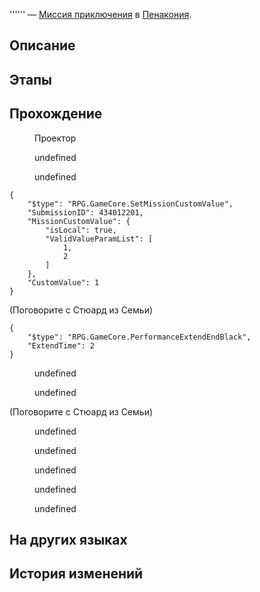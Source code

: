 {{Дополнить|Диалоги.}}
{{Миссия Инфобокс
|id              = 4340122
|Название        = 
|Изображение     = Миссия Освоения .png
|Тип             = Миссия приключения
|События         = 
|Глава           = 
|Условия         = Завершена [[Миссия Освоения]] ''[[Чужак в чужой стране]]''
|Персонажи       = Вельт; Март 7; Первопроходец; Стюард из Семьи; Химеко
|СтартЛокация    = [[Пенакония]] — [[«(Лучезарный шпат/Корма Освоения/Таталов/Парящая стрелка часов)»]]
|Локации         = «(Лучезарный шпат/Корма Освоения/Таталов/Парящая стрелка часов)»
|Предыдущая      = 
|Следующая       = 
|Награды         = Журнал приключений*3; Кредиты*3 000
}}
'''''' — [[Миссия приключения]] в [[Пенакония]].

==Описание==
{{Описание|<!--официальное описание из Перекрёстка судеб-->}}

==Этапы==


==Прохождение==
{{Дополнить}}


:{{Диалог|?}} Проектор
<!--Unknown TalkSentence: 434030001-->
<!--Unknown TalkSentence: 434030002-->
:{{Диалог|Стрелка}} undefined
:<!--Unknown TalkSentence: 434030004-->
:<!--Unknown TalkSentence: 434030005-->
:<!--Unknown TalkSentence: 434030006-->
:{{Диалог|Выход}} undefined
<pre>{
	"$type": "RPG.GameCore.SetMissionCustomValue",
	"SubmissionID": 434012201,
	"MissionCustomValue": {
		"isLocal": true,
		"ValidValueParamList": [
			1,
			2
		]
	},
	"CustomValue": 1
}</pre>

;(Поговорите с Стюард из Семьи)
<pre>{
	"$type": "RPG.GameCore.PerformanceExtendEndBlack",
	"ExtendTime": 2
}</pre>
<!--Unknown TalkSentence: 434030101-->
<!--Unknown TalkSentence: 434030102-->
:{{Диалог|Стрелка}} undefined
:<!--Unknown TalkSentence: 434030104-->
:<!--Unknown TalkSentence: 434030105-->
:<!--Unknown TalkSentence: 434030106-->
:<!--Unknown TalkSentence: 434030107-->
:<!--Unknown TalkSentence: 434030108-->
:<!--Unknown TalkSentence: 434030109-->
:{{Диалог|Стрелка}} undefined
:<!--Unknown TalkSentence: 434030107-->
:<!--Unknown TalkSentence: 434030108-->
:<!--Unknown TalkSentence: 434030109-->
<!--Unknown TalkSentence: 434030107-->
<!--Unknown TalkSentence: 434030108-->
<!--Unknown TalkSentence: 434030109-->


;(Поговорите с Стюард из Семьи)
:{{tx}}
<!--Unknown TalkSentence: 434030201-->
:{{Диалог|Стрелка}} undefined
:<!--Unknown TalkSentence: 434030203-->
:<!--Unknown TalkSentence: 434030204-->
:<!--Unknown TalkSentence: 434030205-->
:<!--Unknown TalkSentence: 434030206-->
::{{tx}}
:{{Диалог|Стрелка}} undefined
:<!--Unknown TalkSentence: 434030205-->
:<!--Unknown TalkSentence: 434030206-->
::{{tx}}
<!--Unknown TalkSentence: 434030205-->
<!--Unknown TalkSentence: 434030206-->
:{{tx}}
<!--Unknown TalkSentence: 434030301-->
<!--Unknown TalkSentence: 434030302-->
<!--Unknown TalkSentence: 434030303-->
<!--Unknown TalkSentence: 434030304-->
<!--Unknown TalkSentence: 434030305-->
<!--Unknown TalkSentence: 434030306-->
<!--Unknown TalkSentence: 434030307-->
<!--Unknown TalkSentence: 434030308-->
<!--Unknown TalkSentence: 434030309-->
<!--Unknown TalkSentence: 434030310-->
<!--Unknown TalkSentence: 434030311-->
<!--Unknown TalkSentence: 434030312-->
<!--Unknown TalkSentence: 434030313-->
<!--Unknown TalkSentence: 434030314-->
<!--Unknown TalkSentence: 434030315-->
:{{Диалог|Стрелка}} undefined
:{{Диалог|Стрелка}} undefined
:{{Диалог|Стрелка}} undefined
{{Диалог Конец}}

==На других языках==
{{На других языках
|en   = 
|zhs  = 
|zht  = 
|ja   = 
|ko   = 
|es   = 
|fr   = 
|ru   = 
|th   = 
|vi   = 
|de   = 
|id   = 
|pt   = 
}}

==История изменений==
{{История изменений|2.7}}
